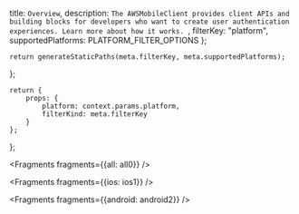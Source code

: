   title: `Overview`,
  description: `The AWSMobileClient provides client APIs and building blocks for developers who want to create user authentication experiences. Learn more about how it works. `,
  filterKey: "platform",
  supportedPlatforms: PLATFORM_FILTER_OPTIONS
};
      


    return generateStaticPaths(meta.filterKey, meta.supportedPlatforms);
};

    return {
        props: {
            platform: context.params.platform,
            filterKind: meta.filterKey
        }
    };
};


<Fragments fragments={{all: all0}} />


<Fragments fragments={{ios: ios1}} />


<Fragments fragments={{android: android2}} />